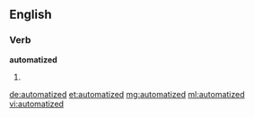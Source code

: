 ==English==

===Verb===
'''automatized'''

# {{past of|automatize}}

[[de:automatized]]
[[et:automatized]]
[[mg:automatized]]
[[ml:automatized]]
[[vi:automatized]]